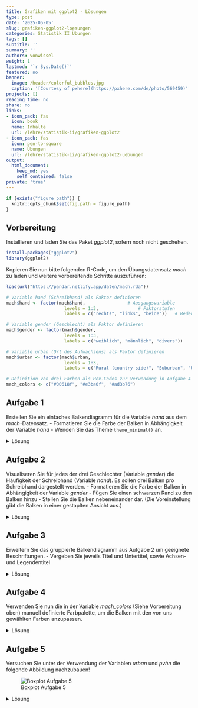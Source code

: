 ```yaml
---
title: Grafiken mit ggplot2 - Lösungen
type: post
date: '2025-05-05'
slug: grafiken-ggplot2-loesungen
categories: Statistik II Übungen
tags: []
subtitle: ''
summary: ''
authors: vonwissel
weight: 1
lastmod: '`r Sys.Date()`'
featured: no
banner:
  image: /header/colorful_bubbles.jpg
  caption: '[Courtesy of pxhere](https://pxhere.com/de/photo/569459)'
projects: []
reading_time: no
share: no
links:
- icon_pack: fas
  icon: book
  name: Inhalte
  url: /lehre/statistik-ii/grafiken-ggplot2
- icon_pack: fas
  icon: pen-to-square
  name: Übungen
  url: /lehre/statistik-ii/grafiken-ggplot2-uebungen
output:
  html_document:
    keep_md: yes
    self_contained: false
private: 'true'
---
```


```r
if (exists("figure_path")) {
  knitr::opts_chunk$set(fig.path = figure_path)
}
```


## Vorbereitung

Installieren und laden Sie das Paket *ggplot2*, sofern noch nicht geschehen.

```r
install.packages("ggplot2")
library(ggplot2)
```

Kopieren Sie nun bitte folgenden R-Code, um den Übungsdatensatz *mach* zu laden und weitere vorbereitende Schritte auszuführen:

```r
load(url("https://pandar.netlify.app/daten/mach.rda"))

# Variable hand (Schreibhand) als Faktor definieren
mach$hand <- factor(mach$hand,                # Ausgangsvariable
                      levels = 1:3,               # Faktorstufen
                      labels = c("rechts", "links", "beide"))   # Bedeutung

# Variable gender (Geschlecht) als Faktor definieren
mach$gender <- factor(mach$gender,
                      levels = 1:3,
                      labels = c("weiblich", "männlich", "divers"))

# Variable urban (Ort des Aufwachsens) als Faktor definieren
mach$urban <- factor(mach$urban,
                      levels = 1:3,
                      labels = c("Rural (country side)", "Suburban", "Urban (town / city)"))

# Definition von drei Farben als Hex-Codes zur Verwendung in Aufgabe 4
mach_colors <- c("#00618f", "#e3ba0f", "#ad3b76")
```

## Aufgabe 1

Erstellen Sie ein einfaches Balkendiagramm für die Variable *hand* aus dem *mach*-Datensatz.
- Formatieren Sie die Farbe der Balken in Abhängigkeit der Variable *hand*
- Wenden Sie das Theme `theme_minimal()` an.

<details>

<summary>Lösung</summary>

```r
ggplot(mach, aes(x = hand)) +    # Erstellen eines leeren ggplots für den Datensatz 'mach' und der Variable 'hand' auf der x-Achse
  geom_bar(aes(fill = hand)) +   # Erweitern um eine Ebene mit Balkendiagramm. Festlegen der Farben der Balken in Abhängigkeit der Variable 'hand'
  theme_minimal()                # Verwendung des gefragten Themes
```

</details>

## Aufgabe 2

Visualiseren Sie für jedes der drei Geschlechter (Variable *gender*) die Häufigkeit der Schreibhand (Variable *hand*). Es sollen drei Balken pro Schreibhand dargestellt werden.
- Formatieren Sie die Farbe der Balken in Abhängigkeit der Variable *gender*
- Fügen Sie einen schwarzen Rand zu den Balken hinzu
- Stellen Sie die Balken nebeneinander dar. (Die Voreinstellung gibt die Balken in einer gestaplten Ansicht aus.)

<details>

<summary>Lösung</summary>

```r
ggplot(mach, aes(x = hand, group = gender)) +                         # Grundstruktur: x-Achse = 'hand', gruppiert nach 'gender'
  geom_bar(aes(fill = gender), color = 'black', position = 'dodge')   # Balken farbig nach Geschlecht, mit schwarzem Rand, nebeneinander dargestellt 
```

</details>

## Aufgabe 3

Erweitern Sie das gruppierte Balkendiagramm aus Aufgabe 2 um geeignete Beschriftungen.
- Vergeben Sie jeweils Titel und Untertitel, sowie Achsen- und Legendentitel

<details>

<summary>Lösung</summary>

```r
ggplot(mach, aes(x = hand, group = gender)) +  
  geom_bar(aes(fill = gender), color = "black", position = "dodge") +  # Gruppiertes Balkendiagramm wie in Aufgabe 2
  labs(x = "Schreibhand", y = "Anzahl", fill = "Geschlecht") +         # Achsen- und Legendentitel ergänzen
  ggtitle("Verteilung der Schreihand nach Geschlecht",                 # Haupttitel
          "(Daten aus dem mach-Datensatz)")                            # Untertitel
```

</details>

## Aufgabe 4

Verwenden Sie nun die in der Variable *mach_colors* (Siehe Vorbereitung oben) manuell definierte Farbpalette, um die Balken mit den von uns gewählten Farben anzupassen.

<details>

<summary>Lösung</summary>

```r
ggplot(mach, aes(x = hand, group = gender)) +  
  geom_bar(aes(fill = gender), color = "black", position = "dodge") +  # Gruppiertes Balkendiagramm
  scale_fill_manual(values = mach_colors) +                            # Eigene Farbpalette anwenden
  labs(x = "Schreibhand", y = "Anzahl", fill = "Geschlecht") +         # Beschriftungen setzen
  ggtitle("Verteilung der Schreihand nach Geschlecht",
          "(Daten aus dem mach-Datensatz)")
```

</details>

## Aufgabe 5

Versuchen Sie unter der Verwendung der Variablen *urban* und *pvhn* die folgende Abbildung nachzubauen! 

![Boxplot Aufgabe 5](/grafiken-ggplot2-aufgabe5.png)

<details>

<summary>Lösung</summary>

```r
ggplot(mach, aes(x = urban, y = pvhn, fill = urban)) +
  geom_boxplot() +
  scale_fill_manual(values = mach_colors) +
  theme_minimal() +
  labs(
    x = "Childhood Environment",             # x-Achsenbeschriftung
    y = "Positive View of Human Nature",     # y-Achsenbeschriftung
    fill = "Urbanization Level"              # Erklärende Legende statt Variablennamen "urban"
  ) +
  ggtitle(
    "Positive View of Human Nature by Childhood Environment",  # Title des Boxplots
    subtitle = "Grouped by self-reported urbanization level"   # Subtitle des Boxplots
  )
```

</details>